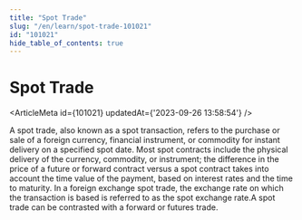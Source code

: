 ```yaml
---
title: "Spot Trade"
slug: "/en/learn/spot-trade-101021"
id: "101021"
hide_table_of_contents: true
---
```



# Spot Trade

<ArticleMeta id={101021} updatedAt={'2023-09-26 13:58:54'} />
<div className='border-solid border-b border-t-0 my-4 border-[var(--ifm-color-gray-300)]' />

A spot trade, also known as a spot transaction, refers to the purchase or sale of a foreign currency, financial instrument, or commodity for instant delivery on a specified spot date. Most spot contracts include the physical delivery of the currency, commodity, or instrument; the difference in the price of a future or forward contract versus a spot contract takes into account the time value of the payment, based on interest rates and the time to maturity. In a foreign exchange spot trade, the exchange rate on which the transaction is based is referred to as the spot exchange rate.A spot trade can be contrasted with a forward or futures trade.
